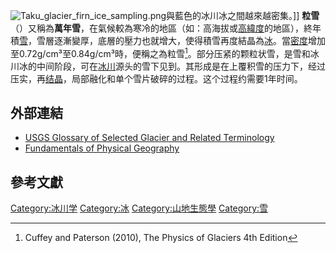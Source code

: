 [[File:Taku_glacier_firn_ice_sampling.png|thumb]]與藍色的冰川冰之間越來越密集。]]
'''粒雪'''（{{lang-en|Firn}}）又稱為'''萬年雪'''，在氣候較為寒冷的地區（如：高海拔或[[高緯度|高緯度]]的地區），終年積[[雪|雪]]，雪層逐漸變厚，底層的壓力也就增大，使得積雪再度結晶為[[冰|冰]]。當[[密度|密度]]增加至0.72g/cm³至0.84g/cm³時，便稱之為粒雪<ref>Cuffey and Paterson (2010), The Physics of Glaciers 4th Edition</ref>。部分压紧的颗粒状雪，是雪和冰川冰的中间阶段，可在[[冰川|冰川]]源头的雪下见到。其形成是在上覆积雪的压力下，经过压实，再[[结晶|结晶]]，局部融化和单个雪片破碎的过程。这个过程约需要1年时间。

== 外部連結 ==
* [http://vulcan.wr.usgs.gov/Glossary/Glaciers/glacier_terminology.html USGS Glossary of Selected Glacier and Related Terminology]
* [http://www.physicalgeography.net/fundamentals/10ae.html Fundamentals of Physical Geography]

== 參考文獻 ==
{{Reflist}}

{{冰}}
{{冰川}}

[[Category:冰川学|Category:冰川学]]
[[Category:冰|Category:冰]]
[[Category:山地生態學|Category:山地生態學]]
[[Category:雪|Category:雪]]